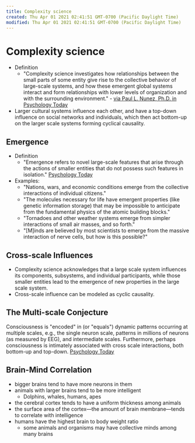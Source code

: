 ```yaml
---
title: Complexity science
created: Thu Apr 01 2021 02:41:51 GMT-0700 (Pacific Daylight Time)
modified: Thu Apr 01 2021 02:41:51 GMT-0700 (Pacific Daylight Time)
---
```

# Complexity science
- Definition
	- "Complexity science investigates how relationships between the small parts of some entity give rise to the collective behavior of large-scale systems, and how these emergent global systems interact and form relationships with lower levels of organization and with the surrounding environment." - [via Paul L. Nunez, Ph.D. in Psychology Today](https://www.psychologytoday.com/us/blog/the-new-science-consciousness/201701/the-new-science-consciousness)
- Larger cultural systems influence each other, and have a top-down influence on social networks and individuals, which then act bottom-up on the larger scale systems forming cyclical causality.

## Emergence
- Definition
	- "Emergence refers to novel large-scale features that arise through the actions of smaller entities that do not possess such features in isolation." [Psychology Today](https://www.psychologytoday.com/us/blog/the-new-science-consciousness/201702/is-the-brain-more-the-sum-its-parts)
- Examples:
	- "Nations, wars, and economic conditions emerge from the collective interactions of individual citizens."
	- "The molecules necessary for life have emergent properties (like genetic information storage) that may be impossible to anticipate from the fundamental physics of the atomic building blocks."
	- "Tornadoes and other weather systems emerge from simpler interactions of small air masses, and so forth."
	- "[M]inds are believed by most scientists to emerge from the massive interaction of nerve cells, but how is this possible?"

## Cross-scale Influences
- Complexity science acknowledges that a large scale system influences its components, subsystems, and individual participants, while those smaller entities lead to the emergence of new properties in the large scale system.
- Cross-scale influence can be modeled as cyclic causality.

## The Multi-scale Conjecture
Consciousness is "encoded" in (or "equals") dynamic patterns occurring at multiple scales, e.g., the single neuron scale, patterns in millions of neurons (as measured by EEG), and intermediate scales. Furthermore, perhaps consciousness is intimately associated with cross scale interactions, both bottom-up and top-down. [Psychology Today](https://www.psychologytoday.com/us/blog/the-new-science-consciousness/201703/brain-dynamic-patterns-and-the-mind)

## Brain-Mind Correlation
- bigger brains tend to have more neurons in them
- animals with larger brains tend to be more intelligent
	- Dolphins, whales, humans, apes
- the cerebral cortex tends to have a uniform thickness among animals
- the surface area of the cortex—the amount of brain membrane—tends to correlate with intelligence
- humans have the highest brain to body weight ratio
	- some animals and organisms may have collective minds among many brains
